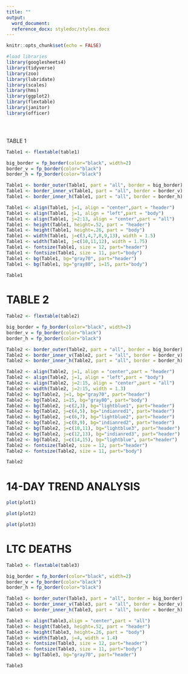 ---
title: ""
output:
  word_document:
  reference_docx: styledoc/styles.docx
---

```{r setup, include=FALSE}
knitr::opts_chunk$set(echo = FALSE)

#load libraries
library(googlesheets4)
library(tidyverse)
library(zoo)
library(lubridate)
library(scales)
library(hms)
library(ggplot2)
library(flextable)
library(janitor)
library(officer)
```


```{r Get Data, code=xfun::read_utf8('PCO_get_data.R'), results='asis', message=FALSE, warning=FALSE}
```

```{r Generate Lab Numbers, code=xfun::read_utf8('PCO_SALT.R'), results='asis', message=FALSE, warning=FALSE}
```

```{r Generate Figures, code=xfun::read_utf8('PCO_tables_plots.R'), results='asis', message=FALSE, warning=FALSE}
```

::: {custom-style="Style3"}
TABLE 1
:::

```{r Table1, message=FALSE, warning=FALSE, ft.align='left'}
Table1 <- flextable(table1)

big_border = fp_border(color="black", width=2)
border_v = fp_border(color="black")
border_h = fp_border(color="black")

Table1 <- border_outer(Table1, part = "all", border = big_border)
Table1 <- border_inner_v(Table1, part = "all", border = border_v)
Table1 <- border_inner_h(Table1, part = "all", border = border_h)

Table1 <- align(Table1, j=1, align = "center",part = "header")
Table1 <- align(Table1, j=1, align = "left",part = "body")
Table1 <- align(Table1, j=2:13, align = "center",part = "all")
Table1 <- height(Table1, height=.52, part = "header")
Table1 <- height(Table1, height=.26, part = "body")
Table1 <- width(Table1, j=c(3,4,7,8,9,13), width = 1.5)
Table1 <- width(Table1, j=c(10,11,12), width = 1.75)
Table1 <- fontsize(Table1, size = 12, part="header")
Table1 <- fontsize(Table1, size = 11, part="body")
Table1 <- bg(Table1, bg="gray70", part="header")
Table1 <- bg(Table1, bg="gray80", i=15, part="body")
  
Table1
```

# TABLE 2

```{r Table2, message=FALSE, warning=FALSE, ft.align='left'}
Table2 <- flextable(table2)

big_border = fp_border(color="black", width=2)
border_v = fp_border(color="black")
border_h = fp_border(color="black")

Table2 <- border_outer(Table2, part = "all", border = big_border)
Table2 <- border_inner_v(Table2, part = "all", border = border_v)
Table2 <- border_inner_h(Table2, part = "all", border = border_h)

Table2 <- align(Table2, j=1, align = "center",part = "header")
Table2 <- align(Table2, j=1, align = "left",part = "body")
Table2 <- align(Table2, j=2:15, align = "center",part = "all")
Table2 <- width(Table2, j=2:15, width = 1.3)
Table2 <- bg(Table2, j=1, bg="gray70", part="header")
Table2 <- bg(Table2, i=15, bg="gray80", part="body")
Table2 <- bg(Table2, j=c(2,3), bg="lightblue1", part="header")
Table2 <- bg(Table2, j=c(4,5), bg="indianred1", part="header")
Table2 <- bg(Table2, j=c(6,7), bg="lightblue2", part="header")
Table2 <- bg(Table2, j=c(8,9), bg="indianred2", part="header")
Table2 <- bg(Table2, j=c(10,11), bg="lightblue3", part="header")
Table2 <- bg(Table2, j=c(12,13), bg="indianred3", part="header")
Table2 <- bg(Table2, j=c(14,15), bg="lightblue", part="header")
Table2 <- fontsize(Table2, size = 12, part="header")
Table2 <- fontsize(Table2, size = 11, part="body")

Table2
```

# 14-DAY TREND ANALYSIS

```{r Plot 1, results='asis', message=FALSE, warning=FALSE, fig.height=4, fig.width=6}
plot(plot1)
```

```{r Plot 2, results='asis', message=FALSE, warning=FALSE, fig.height=4, fig.width=6}
plot(plot2)
```

```{r Plot 3, results='asis', message=FALSE, warning=FALSE, fig.height=4, fig.width=6}
plot(plot3)
```

# LTC DEATHS

```{r Table3, message=FALSE, warning=FALSE, ft.align='left'}
Table3 <- flextable(table3)

big_border = fp_border(color="black", width=2)
border_v = fp_border(color="black")
border_h = fp_border(color="black")

Table3 <- border_outer(Table3, part = "all", border = big_border)
Table3 <- border_inner_v(Table3, part = "all", border = border_v)
Table3 <- border_inner_h(Table3, part = "all", border = border_h)

Table3 <- align(Table3,align = "center",part = "all")
Table3 <- height(Table3, height=.52, part = "header")
Table3 <- height(Table3, height=.26, part = "body")
Table3 <- width(Table3, j=4, width = 1.4)
Table3 <- fontsize(Table3, size = 12, part="header")
Table3 <- fontsize(Table3, size = 11, part="body")
Table3 <- bg(Table3, bg="gray70", part="header")

Table3
```
